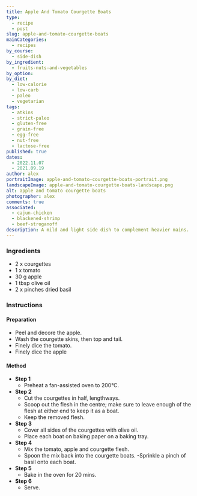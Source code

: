 ```yaml
---
title: Apple And Tomato Courgette Boats
type:
  - recipe
  - post
slug: apple-and-tomato-courgette-boats
mainCategories:
  - recipes
by_course:
  - side-dish
by_ingredient:
  - fruits-nuts-and-vegetables
by_option:
by_diet:
  - low-calorie
  - low-carb
  - paleo
  - vegetarian
tags:
  - atkins
  - strict-paleo
  - gluten-free
  - grain-free
  - egg-free
  - nut-free
  - lactose-free
published: true
dates:
  - 2022.11.07
  - 2021.09.19
author: alex
portraitImage: apple-and-tomato-courgette-boats-portrait.png
landscapeImage: apple-and-tomato-courgette-boats-landscape.png
alt: apple and tomato courgette boats
photographer: alex
comments: true
associated:
  - cajun-chicken
  - blackened-shrimp
  - beef-stroganoff
description: A mild and light side dish to complement heavier mains.
---
```


<Ingredients>

### Ingredients

- 2 x courgettes
- 1 x tomato
- 30 g apple
- 1 tbsp olive oil
- 2 x pinches dried basil

</Ingredients>

<Instructions>

### Instructions

#### Preparation

- Peel and decore the apple.
- Wash the courgette skins, then top and tail.
- Finely dice the tomato.
- Finely dice the apple

#### Method

- **Step 1**
  - Preheat a fan-assisted oven to 200°C.
- **Step 2**
  - Cut the courgettes in half, lengthways.
  - Scoop out the flesh in the centre; make sure to leave enough of the flesh at either end to keep it as a boat.
  - Keep the removed flesh.
- **Step 3**
  - Cover all sides of the courgettes with olive oil.
  - Place each boat on baking paper on a baking tray.
- **Step 4**
  - Mix the tomato, apple and courgette flesh.
  - Spoon the mix back into the courgette boats.
    -Sprinkle a pinch of basil onto each boat.
- **Step 5**
  - Bake in the oven for 20 mins.
- **Step 6**
  - Serve.

</Instructions>
